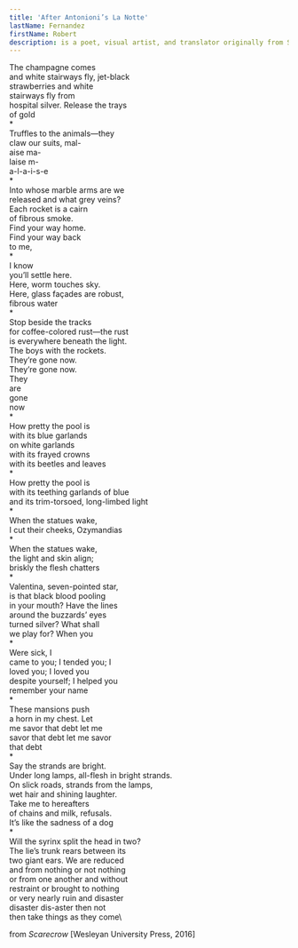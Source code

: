 ```yaml
---
title: 'After Antonioni’s La Notte'
lastName: Fernandez
firstName: Robert
description: is a poet, visual artist, and translator originally from South Florida, now based in Lincoln, Nebraska. His work has appeared in recent issues of Callaloo, b l u s h, like a field, Little Mirror, Poetry, Print Journal, and other publications. Explore more of his work at <a href="https://www.robert-fernandez.com">www.robert-fernandez.com</a>.
---
```


The champagne comes\
and white stairways fly, jet-black\
strawberries and white\
stairways fly from\
hospital silver. Release the trays\
of gold\
\*\
Truffles to the animals—they\
claw our suits, mal-\
aise ma-\
laise m-\
a-l-a-i-s-e\
\*\
Into whose marble arms are we\
released and what grey veins?\
Each rocket is a cairn\
of fibrous smoke.\
Find your way home.\
Find your way back\
to me,\
\*\
I know\
you’ll settle here.\
Here, worm touches sky.\
Here, glass façades are robust,\
fibrous water\
\*\
Stop beside the tracks\
for coffee-colored rust—the rust\
is everywhere beneath the light.\
The boys with the rockets.\
They’re gone now.\
They’re gone now.\
They\
are\
gone\
now\
\*\
How pretty the pool is\
with its blue garlands\
on white garlands\
with its frayed crowns\
with its beetles and leaves\
\*\
How pretty the pool is\
with its teething garlands of blue\
and its trim-torsoed, long-limbed light\
\*\
When the statues wake,\
I cut their cheeks, Ozymandias\
\*\
When the statues wake,\
the light and skin align;\
briskly the flesh chatters\
\*\
Valentina, seven-pointed star,\
is that black blood pooling\
in your mouth? Have the lines\
around the buzzards’ eyes\
turned silver? What shall\
we play for? When you\
\*\
Were sick, I\
came to you; I tended you; I\
loved you; I loved you\
despite yourself; I helped you\
remember your name\
\*\
These mansions push\
a horn in my chest. Let\
me savor that debt let me\
savor that debt let me savor\
that debt\
\*\
Say the strands are bright.\
Under long lamps, all-flesh in bright strands.\
On slick roads, strands from the lamps,\
wet hair and shining laughter.\
Take me to hereafters\
of chains and milk, refusals.\
It’s like the sadness of a dog\
\*\
Will the syrinx split the head in two?\
The lie’s trunk rears between its\
two giant ears. We are reduced\
and from nothing or not nothing\
or from one another and without\
restraint or brought to nothing\
or very nearly ruin and disaster\
disaster dis-aster then not\
then take things as they come\

from *Scarecrow* \[Wesleyan University Press, 2016\]
